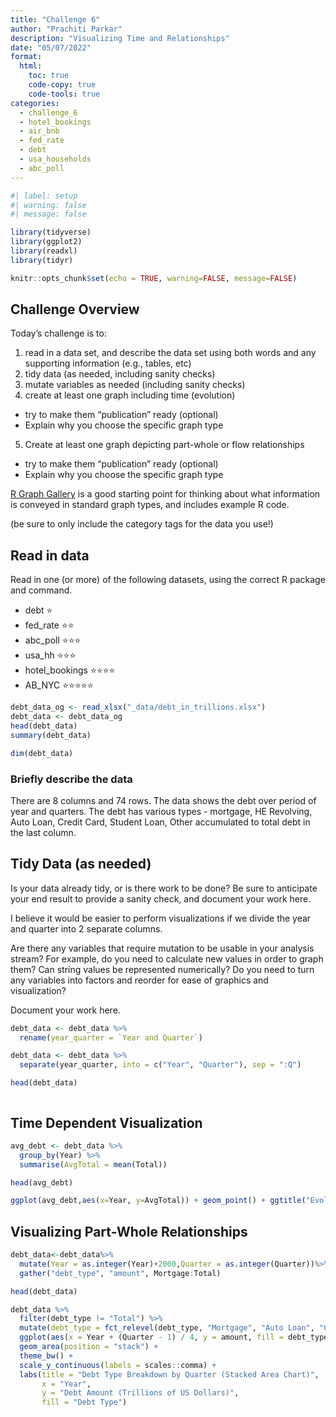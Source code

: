 ```yaml
---
title: "Challenge 6"
author: "Prachiti Parkar"
description: "Visualizing Time and Relationships"
date: "05/07/2022"
format:
  html:
    toc: true
    code-copy: true
    code-tools: true
categories:
  - challenge_6
  - hotel_bookings
  - air_bnb
  - fed_rate
  - debt
  - usa_households
  - abc_poll
---
```


```r
#| label: setup
#| warning: false
#| message: false

library(tidyverse)
library(ggplot2)
library(readxl)
library(tidyr)

knitr::opts_chunk$set(echo = TRUE, warning=FALSE, message=FALSE)
```

## Challenge Overview

Today's challenge is to:

1)  read in a data set, and describe the data set using both words and any supporting information (e.g., tables, etc)
2)  tidy data (as needed, including sanity checks)
3)  mutate variables as needed (including sanity checks)
4)  create at least one graph including time (evolution)
   - try to make them "publication" ready (optional)
   - Explain why you choose the specific graph type
5)  Create at least one graph depicting part-whole or flow relationships
   - try to make them "publication" ready (optional)
   - Explain why you choose the specific graph type

[R Graph Gallery](https://r-graph-gallery.com/) is a good starting point for thinking about what information is conveyed in standard graph types, and includes example R code.

(be sure to only include the category tags for the data you use!)

## Read in data

Read in one (or more) of the following datasets, using the correct R package and command.

  - debt  ⭐
  - fed_rate ⭐⭐
  - abc_poll ⭐⭐⭐
  - usa_hh ⭐⭐⭐
  - hotel_bookings ⭐⭐⭐⭐
  - AB_NYC ⭐⭐⭐⭐⭐

  

```r

debt_data_og <- read_xlsx("_data/debt_in_trillions.xlsx")
debt_data <- debt_data_og
head(debt_data)
summary(debt_data)

dim(debt_data)

```

### Briefly describe the data

There are 8 columns and 74 rows. The data shows the debt over period of year and quarters. The debt has various types - mortgage, HE Revolving, Auto Loan, Credit Card, Student Loan, Other accumulated to total debt in the last column.

## Tidy Data (as needed)

Is your data already tidy, or is there work to be done? Be sure to anticipate your end result to provide a sanity check, and document your work here.

I believe it would be easier to perform visualizations if we divide the year and quarter into 2 separate columns. 

Are there any variables that require mutation to be usable in your analysis stream? For example, do you need to calculate new values in order to graph them? Can string values be represented numerically? Do you need to turn any variables into factors and reorder for ease of graphics and visualization?

Document your work here.

```r
debt_data <- debt_data %>%
  rename(year_quarter = `Year and Quarter`)

debt_data <- debt_data %>%
  separate(year_quarter, into = c("Year", "Quarter"), sep = ":Q")

head(debt_data)



```

## Time Dependent Visualization

```r

avg_debt <- debt_data %>%
  group_by(Year) %>%
  summarise(AvgTotal = mean(Total))

head(avg_debt)

ggplot(avg_debt,aes(x=Year, y=AvgTotal)) + geom_point() + ggtitle("Evolution of Average Debt over Years")
```

## Visualizing Part-Whole Relationships


```r

debt_data<-debt_data%>%
  mutate(Year = as.integer(Year)+2000,Quarter = as.integer(Quarter))%>%
  gather("debt_type", "amount", Mortgage:Total)

head(debt_data)

debt_data %>%
  filter(debt_type != "Total") %>%
  mutate(debt_type = fct_relevel(debt_type, "Mortgage", "Auto Loan", "Credit Card", "HE Revolving", "Other", "Student Loan")) %>%
  ggplot(aes(x = Year + (Quarter - 1) / 4, y = amount, fill = debt_type)) +
  geom_area(position = "stack") +
  theme_bw() +
  scale_y_continuous(labels = scales::comma) +
  labs(title = "Debt Type Breakdown by Quarter (Stacked Area Chart)",
       x = "Year",
       y = "Debt Amount (Trillions of US Dollars)",
       fill = "Debt Type") 


```